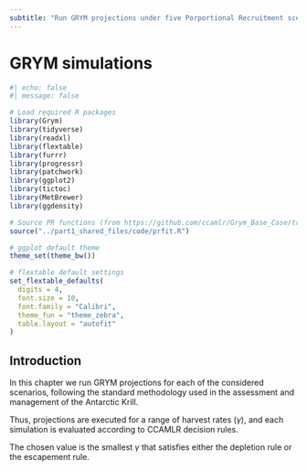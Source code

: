```yaml
---
subtitle: "Run GRYM projections under five Porportional Recruitment scenarios"
---
```


# GRYM simulations {#sec-grym-sims}


```r
#| echo: false
#| message: false

# Load required R packages
library(Grym)
library(tidyverse)
library(readxl)
library(flextable)
library(furrr)
library(progressr)
library(patchwork)
library(ggplot2)
library(tictoc)
library(MetBrewer)
library(ggdensity)

# Source PR functions (from https://github.com/ccamlr/Grym_Base_Case/tree/Simulations/3_Code/Source)
source("../part1_shared_files/code/prfit.R")

# ggplot default theme
theme_set(theme_bw())

# flextable default settings
set_flextable_defaults(
  digits = 4,
  font.size = 10, 
  font.family = "Calibri",
  theme_fun = "theme_zebra",
  table.layout = "autofit"
)
```

## Introduction

In this chapter we run GRYM projections for each of the considered scenarios,
following the standard methodology used in the assessment and management of the
Antarctic Krill. 

Thus, projections are executed for a range of harvest rates ($\gamma$), and each
simulation is evaluated according to CCAMLR decision rules.

The chosen value is the smallest $\gamma$ that satisfies either the depletion
rule or the escapement rule.






